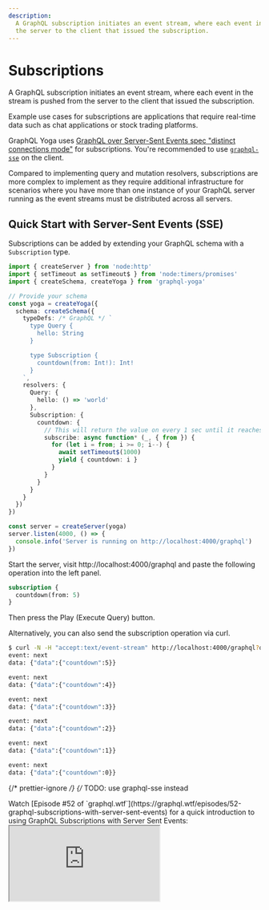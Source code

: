 ```yaml
---
description:
  A GraphQL subscription initiates an event stream, where each event in the stream is pushed from
  the server to the client that issued the subscription.
---
```



# Subscriptions

A GraphQL subscription initiates an event stream, where each event in the stream is pushed from the
server to the client that issued the subscription.

Example use cases for subscriptions are applications that require real-time data such as chat
applications or stock trading platforms.

GraphQL Yoga uses
[GraphQL over Server-Sent Events spec "distinct connections mode"](https://github.com/enisdenjo/graphql-sse/blob/master/PROTOCOL.md#distinct-connections-mode)
for subscriptions. You're recommended to use [`graphql-sse`](https://the-guild.dev/graphql/sse) on
the client.

<Callout>
  Compared to implementing query and mutation resolvers, subscriptions are more complex to implement
  as they require additional infrastructure for scenarios where you have more than one instance of
  your GraphQL server running as the event streams must be distributed across all servers.
</Callout>

## Quick Start with Server-Sent Events (SSE)

Subscriptions can be added by extending your GraphQL schema with a `Subscription` type.

```ts filename="Subscription countdown implementation"
import { createServer } from 'node:http'
import { setTimeout as setTimeout$ } from 'node:timers/promises'
import { createSchema, createYoga } from 'graphql-yoga'

// Provide your schema
const yoga = createYoga({
  schema: createSchema({
    typeDefs: /* GraphQL */ `
      type Query {
        hello: String
      }

      type Subscription {
        countdown(from: Int!): Int!
      }
    `,
    resolvers: {
      Query: {
        hello: () => 'world'
      },
      Subscription: {
        countdown: {
          // This will return the value on every 1 sec until it reaches 0
          subscribe: async function* (_, { from }) {
            for (let i = from; i >= 0; i--) {
              await setTimeout$(1000)
              yield { countdown: i }
            }
          }
        }
      }
    }
  })
})

const server = createServer(yoga)
server.listen(4000, () => {
  console.info('Server is running on http://localhost:4000/graphql')
})
```

Start the server, visit http://localhost:4000/graphql and paste the following operation into the
left panel.

```graphql filename="Subscription countdown operation"
subscription {
  countdown(from: 5)
}
```

Then press the Play (Execute Query) button.

Alternatively, you can also send the subscription operation via curl.

```bash
$ curl -N -H "accept:text/event-stream" http://localhost:4000/graphql?query=subscription%20%7B%0A%20%20countdown%28from%3A%205%29%0A%7D
event: next
data: {"data":{"countdown":5}}

event: next
data: {"data":{"countdown":4}}

event: next
data: {"data":{"countdown":3}}

event: next
data: {"data":{"countdown":2}}

event: next
data: {"data":{"countdown":1}}

event: next
data: {"data":{"countdown":0}}
```

{/* prettier-ignore */}
{/* TODO: use graphql-sse instead

<Callout>
  Watch [Episode #52 of
  `graphql.wtf`](https://graphql.wtf/episodes/52-graphql-subscriptions-with-server-sent-events) for
  a quick introduction to using GraphQL Subscriptions with Server Sent Events:
</Callout>

<iframe
  src="https://youtube.com/embed/oZtTut7QsZ8"
  title="GraphQL Subscriptions with Server Sent Events"
/> */}

## Handling Subscriptions on the Client

The [`graphql-sse` library](https://the-guild.dev/graphql/sse) should be used for GraphQL Yoga
subscriptions. Please advise the [`graphql-sse` recipes](https://the-guild.dev/graphql/sse/recipes)
for various examples of client integrations (including Apollo, Relay and Urql).

## GraphQL over Server-Sent Events Protocol (via `graphql-sse`)

There are two different modes in
[GraphQL over Server-Sent Events Protocol](https://github.com/enisdenjo/graphql-sse/blob/master/PROTOCOL.md).
You can see the differences in the
[protocol specification](https://github.com/enisdenjo/graphql-sse/blob/master/PROTOCOL.md).

### Distinct Connections Mode

GraphQL Yoga supports
[GraphQL over Server-Sent Events spec "distinct connections mode"](https://github.com/enisdenjo/graphql-sse/blob/master/PROTOCOL.md#distinct-connections-mode)
out of the box.

### Single Connection Mode

In case you want the subscriptions to be transported following the
[GraphQL over Server-Sent Events Protocol](https://github.com/enisdenjo/graphql-sse/blob/master/PROTOCOL.md#single-connection-mode)
also in the "single connection mode", you simply use the `@graphql-yoga/plugin-graphql-sse` plugin
for GraphQL Yoga that exposes an additional endpoint (defaulting to `/graphql/stream`) used for
[`graphql-sse`](https://the-guild.dev/graphql/sse) clients.

The plugin will hijack the request from the `onRequest` hook and will use **all** envelop plugins
provided.

```ts filename="yoga-with-graphql-sse.ts"
import { createServer } from 'node:http'
import { createYoga } from 'graphql-yoga'
import { useGraphQLSSE } from '@graphql-yoga/plugin-graphql-sse'

const yogaApp = createYoga({
  plugins: [
    // Simply install the graphql-sse plugin and you're off!
    useGraphQLSSE()
  ]
})

// Get NodeJS Server from Yoga
const httpServer = createServer(yogaApp)

httpServer.listen(4000, () => {
  console.log('Server is running on port 4000')
})
```

<Callout>
  Check out [our working
  example](https://github.com/dotansimha/graphql-yoga/tree/main/examples/graphql-sse) for this
  integration.
</Callout>

### Client Integration

Please refer to the [`graphql-sse` client recipes](https://the-guild.dev/graphql/sse/recipes).

## GraphQL over WebSocket Protocol (via `graphql-ws`)

Suppose you want to use the
[`graphql-transport-ws`](https://github.com/enisdenjo/graphql-ws/blob/master/PROTOCOL.md) protocol
with GraphQL Yoga, you can use the [`graphql-ws`](https://github.com/enisdenjo/graphql-ws) library.
To have the same execution pipeline in `graphql-ws`, we can use the **Envelop** instance from
GraphQL Yoga like below in Node.JS. Also, you can set `subscriptionsProtocol` in GraphiQL options to
use WebSockets instead of Server-Sent Events within GraphiQL.

```ts filename="yoga-with-ws.ts"
import { createServer } from 'node:http'
import { useServer } from 'graphql-ws/lib/use/ws'
import { createYoga } from 'graphql-yoga'
import { WebSocketServer } from 'ws'

const yogaApp = createYoga({
  graphiql: {
    // Use WebSockets in GraphiQL
    subscriptionsProtocol: 'WS'
  }
})

// Get NodeJS Server from Yoga
const httpServer = createServer(yogaApp)
// Create WebSocket server instance from our Node server
const wsServer = new WebSocketServer({
  server: httpServer,
  path: yogaApp.graphqlEndpoint
})

// Integrate Yoga's Envelop instance and NodeJS server with graphql-ws
useServer(
  {
    execute: (args: any) => args.rootValue.execute(args),
    subscribe: (args: any) => args.rootValue.subscribe(args),
    onSubscribe: async (ctx, msg) => {
      const { schema, execute, subscribe, contextFactory, parse, validate } = yogaApp.getEnveloped({
        ...ctx,
        req: ctx.extra.request,
        socket: ctx.extra.socket,
        params: msg.payload
      })

      const args = {
        schema,
        operationName: msg.payload.operationName,
        document: parse(msg.payload.query),
        variableValues: msg.payload.variables,
        contextValue: await contextFactory(),
        rootValue: {
          execute,
          subscribe
        }
      }

      const errors = validate(args.schema, args.document)
      if (errors.length) return errors
      return args
    }
  },
  wsServer
)

httpServer.listen(4000, () => {
  console.log('Server is running on port 4000')
})
```

<Callout>
  Check out [our working
  example](https://github.com/dotansimha/graphql-yoga/tree/main/examples/graphql-ws) for this
  integration.
</Callout>

### Client Integration

Please refer to the [`graphql-ws` client recipes](https://github.com/enisdenjo/graphql-ws#recipes).

## SSE vs WebSocket

#### Advantages of SSE over WebSockets

- Transported over simple HTTP instead of a custom protocol
- Built in support for re-connection and event-id Simpler protocol
- No trouble with corporate firewalls doing packet inspection

#### Advantages of WebSockets over SSE

- Real time, two directional communication.
- Lower latency

#### SSE Gotchas

- [Maximum open connections limit](https://developer.mozilla.org/en-US/docs/Web/HTTP/Connection_management_in_HTTP_1.x)
  ([when not using http/2](https://developer.mozilla.org/en-US/docs/Glossary/HTTP_2)). In this case,
  consider using the
  [`graphql-sse` integration](#graphql-over-server-sent-events-protocol-via-graphql-sse) with
  ["single connection mode"](https://github.com/enisdenjo/graphql-sse/blob/master/PROTOCOL.md#single-connection-mode).

## PubSub

### Getting Started

GraphQL Yoga comes with a built-in PubSub (publish/subscribe) bus. This makes it easy to send new
events to the client from within your mutation resolvers.

```ts filename="server.ts"
import { createServer } from 'node:http'
import { createPubSub, createSchema, createYoga } from 'graphql-yoga'

const pubSub = createPubSub()

// Provide your schema
const yoga = createYoga({
  schema: createSchema({
    typeDefs: /* GraphQL */ `
      type Query {
        hello: String
      }

      type Subscription {
        randomNumber: Float!
      }

      type Mutation {
        broadcastRandomNumber: Boolean
      }
    `,
    resolvers: {
      Query: {
        hello: () => 'world'
      },
      Subscription: {
        randomNumber: {
          // subscribe to the randomNumber event
          subscribe: () => pubSub.subscribe('randomNumber'),
          resolve: payload => payload
        }
      },
      Mutation: {
        broadcastRandomNumber: (_, args) => {
          // publish a random number
          pubSub.publish('randomNumber', Math.random())
        }
      }
    }
  })
})

const server = createServer(yoga)
server.listen(4000, () => {
  console.info('Server is running on http://localhost:4000/graphql')
})
```

### Topics

When using TypeScript it is possible to make the event emitter type-safe by providing a channel
configuration via a generic.

```ts
const pubSub = createPubSub<{
  randomNumber: [randomNumber: number]
}>()

pubsub.subscribe('randomNumber')

// This is now type-safe.
pubSub.publish('randomNumber', 1)

// This causes a TypeScript error.
pubSub.publish('randomNumber')

// This causes a TypeScript error.
pubSub.publish('event does not exist')
```

You can subscribe to a specific topic using `pubSub.subscribe`.

```ts
const pubSub = createPubSub<{
  randomNumber: [randomNumber: number]
}>()

// Usage outside a GraphQL subscribe function
async function subscribe() {
  const eventSource = pubSub.subscribe('randomNumber')

  for await (const value of eventSource) {
    console.log(value)
    // dispose subscription after the first event has been published.
    eventSource.return()
  }
}

subscribe()

pubSub.publish('randomNumber', 3)
```

You can publish a value using `pubSub.publish`.

```ts
const pubSub = createPubSub<{
  randomNumber: [randomNumber: number]
}>()

pubSub.publish('randomNumber', 3)
```

#### Topic Configuration Variants

You can declare events with and without a payload.

```ts
const pubSub = createPubSub<{
  // event has no payload
  'event:without:payload': []
  // event has payload of type number
  'event:payload:number': [payload: number]
  // event has payload of type { foo: number }
  'event:payload:obj': [payload: { foo: number }]
}>()

pubSub.publish('event:without:payload')
pubSub.publish('event:payload:number', 12)
pubSub.publish('event:payload:obj', { foo: 1 })
```

#### Topic with Dynamic ID

Sometimes you only want to emit and listen for events for a specific entity (e.g. user or product).
You can declare topics scoped to a special identifier.

```ts
const pubSub = createPubSub<{
  'user:followerCount': [userId: string, payload: { followerCount: number }]
}>()

const userId1 = '420'
const userId2 = '69'

// the userId argument is enforced by the TypeScript compiler.
pubSub.subscribe('user:followerCount', userId1)
pubSub.subscribe('user:followerCount', userId2)

pubSub.publish('user:followerCount', userId1, { followerCount: 30 })
pubSub.publish('user:followerCount', userId2, { followerCount: 12 })
```

### Distributed Pub/Sub for Production

If you spin up multiple instances of your GraphQL server each server instance will have their own
in-memory pub/sub instance. An event triggered on the one server instance will not be distributed to
the other server instances, resulting in subscribers on the other server not receiving any updates.

The `createPubSub` function allows you to specify a custom
[`EventTarget`](https://developer.mozilla.org/en-US/docs/Web/API/EventTarget) implementation, which
can use an external datastore for distributing the events across all server replicas such as
[`Redis Pub/Sub`](https://redis.io/topics/pubsub) or [`Kafka`](https://kafka.apache.org/).

The minimal `EventTarget` implementation is described by the
[`TypedEventTarget` interface](https://github.com/dotansimha/graphql-yoga/blob/master/packages/event-target/typed-event-target/src/index.ts#L18).

Yoga comes with an `EventTarget` implementation for
[Redis Pub/Sub](https://redis.io/docs/manual/pubsub/).

```sh npm2yarn
npm i @graphql-yoga/redis-event-target ioredis
```

```ts
import { createPubSub } from 'graphql-yoga'
import { Redis } from 'ioredis'
import { createRedisEventTarget } from '@graphql-yoga/redis-event-target'

const publishClient = new Redis()
const subscribeClient = new Redis()

const eventTarget = createRedisEventTarget({
  publishClient,
  subscribeClient
})

const pubSub = createPubSub({ eventTarget })
```

**Please note** that Redis Pub/Sub requires a stable long-running connection and thus is not a
suitable solution for serverless or edge function environments.

**Please also note** that the event payloads must be JSON serializable. If you want to send complex
data structures over the wire you can use tools such as
[`superjson`](https://github.com/blitz-js/superjson).

### Custom serializer

By default, messages will be serialized to Redis using the native `JSON` available in your
JavaScript environment. However, you can customize this by providing an alternative with the
`serializer` option that expects a `stringify` and a `parse` methods similar to the native `JSON`.
For example, you can install the [superjson](https://github.com/blitz-js/superjson) package and use
it in the Redis event target instead:

```ts
import SuperJSON from 'superjson'

const publishClient = new Redis()
const subscribeClient = new Redis()

const eventTarget = createRedisEventTarget({
  publishClient,
  subscribeClient,
  serializer: SuperJSON
})
```

You can also provide your own logic if you want:

```ts
const eventTarget = createRedisEventTarget({
  publishClient,
  subscribeClient,
  serializer: {
    stringify: data => 'some serialized data',
    parse: message => ({ some: 'deserialized data' })
  }
})
```

## Advanced

### Filter and Map Values

Sometimes it is useful to filter or map events for an individual subscription set up by a client
based on subscription field arguments. Yoga has a few utility functions that make this as simple as
possible.

```ts filename="Example PubSub event stream transform"
import { createPubSub, createServer, filter, map, pipe } from 'graphql-yoga'

const pubSub = createPubSub<{
  randomNumber: [randomNumber: number]
}>()

const source = pipe(
  pubSub.subscribe('randomNumber'),
  map(publishedNumber => publishedNumber * 2),
  filter(multipliedNumber => multipliedNumber < 10)
)

;(async () => {
  for await (const value of source) {
    console.log(value)
  }
})()

pubSub.publish('randomNumber', 1) // logs 2
pubSub.publish('randomNumber', 2) // logs 4
pubSub.publish('randomNumber', 5) // filtered out
pubSub.publish('randomNumber', 3) // logs 6
source.return()
```

```ts filename="Example Random number stream transform"
import { createServer } from 'node:http'
import { createPubSub, createSchema, createYoga } from 'graphql-yoga'

const pubSub = createPubSub()

const yoga = createYoga({
  schema: createSchema({
    typeDefs: /* GraphQL */ `
      type Query {
        hello: String
      }

      type Subscription {
        randomNumber(multiplyBy: Int!, lessThan: Float!): Float!
      }

      type Mutation {
        broadcastRandomNumber: Boolean
      }
    `,
    resolvers: {
      Query: {
        hello: () => 'world'
      },
      Subscription: {
        randomNumber: {
          // subscribe to the randomNumber event
          subscribe: (_, args) =>
            pipe(
              pubSub.subscribe('randomNumber'),
              map(publishedNumber => publishedNumber * args.multiplyBy),
              filter(multipliedNumber => multipliedNumber < args.lessThan)
            ),
          resolve: payload => payload
        }
      },
      Mutation: {
        broadcastRandomNumber: (_, args) => {
          // publish a random number
          pubSub.publish('randomNumber', Math.random())
        }
      }
    }
  })
})

const server = createServer(yoga)
server.listen(4000, () => {
  console.info('Server is running on http://localhost:4000/graphql')
})
```

### Subscriptions with Initial Value

GraphQL subscriptions are primarily designed to send a stream of events to the client. Sometimes it
is useful to send an initial value to a client as soon as the GraphQL subscription is set up.

An example for this would be a `Subscription.globalCounter` field that syncs a counter with all
clients by streaming the initial counter value to a client that sets up the subscription and then,
furthermore, streams the updated counter value to the clients every time it changes.

GraphQL subscriptions are implemented using
[Async Iteration](https://developer.mozilla.org/en-US/docs/Web/JavaScript/Reference/Global_Objects/Symbol/asyncIterator),
which in itself is a very complex topic with a lot of pitfalls that can cause memory leaks if not
treated with caution.

Yoga uses and re-exports [`Repeater.js`](https://repeater.js.org/) ("The missing constructor for
creating safe async iterators") for providing a friendly developer experience.

```ts
import { createServer } from 'node:http'
import { createPubSub, createSchema, createYoga, map, pipe, Repeater } from 'graphql-yoga'

let globalCounter = 0
const pubSub = createPubSub()

const yoga = createYoga({
  schema: createSchema({
    typeDefs: /* GraphQL */ `
      type Query {
        hello: String
      }

      type Subscription {
        globalCounter: Int!
      }

      type Mutation {
        incrementGlobalCounter: Int!
      }
    `,
    resolvers: {
      Query: {
        hello: () => 'world'
      },
      Subscription: {
        globalCounter: {
          // Merge initial value with source stream of new values
          subscribe: () =>
            pipe(
              Repeater.merge([
                // cause an initial event so the
                // globalCounter is streamed to the client
                // upon initiating the subscription
                undefined,
                // event stream for future updates
                pubSub.subscribe('globalCounter:change')
              ]),
              // map all stream values to the latest globalCounter
              map(() => globalCounter)
            ),
          resolve: payload => payload
        }
      },
      Mutation: {
        incrementGlobalCounter: () => {
          globalCounter = globalCounter + 1
          // publish a global counter increment event
          pubSub.publish('globalCounter:change')
          return globalCounter
        }
      }
    }
  })
})

const server = createServer(yoga)
server.listen(4000, () => {
  console.info('Server is running on http://localhost:4000/graphql')
})
```

### Listen to Multiple Pub/Sub Topics

Sometimes it is handy to subscribe to multiple PubSub topics instead of a single one.

```ts
import { createServer } from 'node:http'
import { createPubSub, createSchema, createYoga, map, pipe, Repeater } from 'graphql-yoga'

type User = {
  id: string
  login: string
}

let user: User | null = {
  id: '1',
  login: 'Laurin'
}

const pubSub = createPubSub<{
  userLoginChanged: []
  userDeleted: []
}>()

const yoga = createYoga({
  schema: createSchema({
    typeDefs: /* GraphQL */ `
      type Query {
        hello: String
      }

      type User {
        id: ID!
        login: String
      }

      type Subscription {
        user: User
      }

      type Mutation {
        deleteUser: Boolean
        updateUserLogin(newLogin: String!): Boolean
      }
    `,
    resolvers: {
      Query: {
        hello: () => 'world'
      },
      Subscription: {
        user: {
          // Merge initial value with source streams of new values
          subscribe: () =>
            pipe(
              Repeater.merge([
                pubSub.subscribe('userLoginChanged'),
                pubSub.subscribe('userDeleted')
              ]),
              // map all stream values to the latest user
              map(() => user)
            ),
          resolve: payload => payload
        }
      },
      Mutation: {
        deleteUser() {
          user = null
          pubSub.publish('userDeleted')
          return true
        },
        updateUserLogin(_, args) {
          if (!user) {
            return false
          }
          user.login = args.newLogin
          pubSub.publish('userLoginChanged')
          return true
        }
      }
    }
  })
})

const server = createServer(yoga)
server.listen(4000, () => {
  console.info('Server is running on http://localhost:4000/graphql')
})
```
